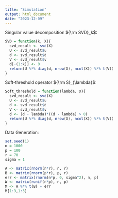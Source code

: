 ---
title: "Simulation"
output: html_document
date: "2023-12-09"
---

Singular value decomposition ${\rm SVD}_k$:
```{r}
SVD = function(k, X){
  svd_result <- svd(X)
  U <- svd_result$u
  d <- svd_result$d
  V <- svd_result$v
  d[-(1:k)] <- 0
  return(U %*% diag(d, nrow(X), ncol(X)) %*% t(V))
}
```

Soft-threshold operator ${\rm S}_{\lambda}$:
```{r}
Soft_threshold = function(lambda, X){
  svd_result <- svd(X)
  U <- svd_result$u
  d <- svd_result$d
  V <- svd_result$v
  d <- (d - lambda)*((d - lambda) > 0)
  return(U %*% diag(d, nrow(X), ncol(X)) %*% t(V))
}
```

Data Generation:
```{r}
set.seed(1)
n = 1000
p = 100
r = 70
sigma = 1

A <- matrix(rnorm(n*r), n, r)
B <- matrix(rnorm(p*r), p, r)
err <- matrix(rnorm(n*p, 0, sigma^2), n, p)
W <- matrix(runif(n*p), n, p)
M <- A %*% t(B) + err
M[1:3,1:3]
```